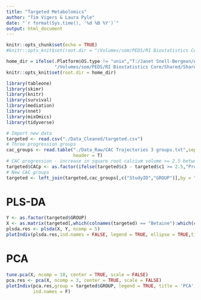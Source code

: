 ```yaml
---
title: "Targeted Metabolomics"
author: "Tim Vigers & Laura Pyle"
date: "`r format(Sys.time(), '%d %B %Y')`"
output: html_document
---
```


```r
knitr::opts_chunk$set(echo = TRUE)
#knitr::opts_knit$set(root.dir = "/Volumes/som/PEDS/RI Biostatistics Core/Shared/Shared Projects/Laura/BDC/Projects/Janet Snell-Bergeon/AHA collaborative grant")

home_dir = ifelse(.Platform$OS.type != "unix","T:/Janet Snell-Bergeon/AHA collaborative grant/Metabolomics",
                  "/Volumes/som/PEDS/RI Biostatistics Core/Shared/Shared Projects/Laura/BDC/Projects/Janet Snell-Bergeon/AHA collaborative grant")
knitr::opts_knit$set(root.dir = home_dir)

library(tableone)
library(skimr)
library(knitr)
library(survival)
library(mediation)
library(nnet)
library(mixOmics)
library(tidyverse)
```

```r
# Import new data
targeted <- read.csv("./Data_Cleaned/targeted.csv")
# Three progression groups
cac_groups <- read.table("./Data_Raw/CAC Trajectories 3 groups.txt",sep = "\t",
                         header = T)
# CAC progression - increase in square root calcium volume >= 2.5 between baseline and visit 3
targeted$CACp <- as.factor(ifelse(targeted$c3 - targeted$c1 >= 2.5,"Progression","No Progression"))
# New CAC groups
targeted <- left_join(targeted,cac_groups[,c("StudyID","GROUP")],by = "StudyID")
```

<!-- # CAC Progression -->

<!-- ```{r CACp unadjusted,echo=FALSE,message=FALSE} -->
<!-- # Logistic regression -->
<!-- logits <- lapply(colnames(targeted)[which(colnames(targeted) == "Betaine"): -->
<!--                                       which(colnames(targeted)=="linoleic.acid")],  -->
<!--                  function(var){ -->
<!--                    #print(var) -->
<!--                    formula <- as.formula(paste0("factor(CACp) ~ ",var)) -->
<!--                    mod <- glm(formula, data = targeted, family = "binomial")  -->
<!--                    cfs <- as.data.frame(summary(mod)$coefficients) -->
<!--                    cfs$metabolite <- rownames(cfs) -->
<!--                    cfs}) -->
<!-- # Combine into one dataframe -->
<!-- metab_logits <- bind_rows(logits) -->
<!-- # Remove intercept estimates -->
<!-- metab_logits <- metab_logits %>%  -->
<!--   filter(!(metabolite %in% c("(Intercept)","age","sex"))) %>%  -->
<!--   select(metabolite,Estimate,`Std. Error`,`Pr(>|z|)`) -->
<!-- # Sort by p value -->
<!-- metab_logits <- metab_logits %>% arrange(`Pr(>|z|)`) -->
<!-- # Adjust p values -->
<!-- metab_logits$`Pr(>|z|)` <- p.adjust(metab_logits$`Pr(>|z|)`, method = "fdr") -->
<!-- # Results -->
<!-- kable(metab_logits, caption = "CAC progession no covariates, FDR-adjusted p values") -->
<!-- ``` -->

<!-- \pagebreak -->

<!-- ```{r CACp adjusted,echo=FALSE,message=FALSE} -->
<!-- # Logistic regression -->
<!-- logits <- lapply(colnames(targeted)[which(colnames(targeted) == "Betaine"): -->
<!--                                       which(colnames(targeted)=="linoleic.acid")],  -->
<!--                  function(var){ -->
<!--                    #print(var) -->
<!--                    formula <- as.formula(paste0("factor(CACp) ~ ",var,"+age+sex")) -->
<!--                    mod <- glm(formula, data = targeted, family = "binomial")  -->
<!--                    cfs <- as.data.frame(summary(mod)$coefficients) -->
<!--                    cfs$metabolite <- rownames(cfs) -->
<!--                    cfs}) -->
<!-- # Combine into one dataframe -->
<!-- metab_logits <- bind_rows(logits) -->
<!-- # Remove intercept estimates -->
<!-- metab_logits <- metab_logits %>%  -->
<!--   filter(!(metabolite %in% c("(Intercept)","age","sex"))) %>%  -->
<!--   select(metabolite,Estimate,`Std. Error`,`Pr(>|z|)`) -->
<!-- # Sort by p value -->
<!-- metab_logits <- metab_logits %>% arrange(`Pr(>|z|)`) -->
<!-- # Adjust p values -->
<!-- metab_logits$`Pr(>|z|)` <- p.adjust(metab_logits$`Pr(>|z|)`, method = "fdr") -->
<!-- # Results -->
<!-- kable(metab_logits,  -->
<!--       caption = "CAC progession adjusted for age and sex, FDR-adjusted p values") -->
<!-- ``` -->

<!-- \pagebreak -->

<!-- # CAC Group -->

<!-- ```{r CAC group unadjusted,echo=FALSE,include=FALSE} -->
<!-- # Multinomial logistic regression on CACGROUP - adjust for known markers -->
<!-- multinom_logits <- lapply(colnames(targeted)[which(colnames(targeted) == "Betaine"): -->
<!--                                       which(colnames(targeted)=="linoleic.acid")],  -->
<!--                  function(var){ -->
<!--                    #print(var) -->
<!--                    formula <- as.formula(paste0("factor(GROUP) ~ ",var)) -->
<!--                    mod <- multinom(formula, data = targeted,trace = F)  -->
<!--                    coeffs <- as.data.frame(summary(mod)$coefficients)[[var]] -->
<!--                    ses <- as.data.frame(summary(mod)$standard.errors)[[var]] -->
<!--                    z <- coeffs/ses -->
<!--                    ps <- (1 - pnorm(abs(z), 0, 1))*2 -->
<!--                    results <- as.data.frame(cbind(c(2,3),coeffs,ses,ps)) -->
<!--                    results$metab <- paste(var) -->
<!--                    colnames(results) <- c("CAC Group","Estimate","SE", -->
<!--                                           "p value","Metabolite") -->
<!--                    results -->
<!--                    }) -->
<!-- # Single DF -->
<!-- multinom_metab_logits <- bind_rows(multinom_logits) -->
<!-- multinom_metab_logits <- multinom_metab_logits %>%  -->
<!--   select(Metabolite,`CAC Group`,Estimate,SE,`p value`) -->
<!-- # Rename metabolites, sort by p value -->
<!-- multinom_metab_logits <- multinom_metab_logits %>% arrange(`p value`) -->
<!-- # Adjust p values -->
<!-- multinom_metab_logits$`p value` <- p.adjust(multinom_metab_logits$`p value`, -->
<!--                                             method = "fdr") -->
<!-- # List significant metabolites -->
<!-- metabs <- multinom_metab_logits$Metabolite[multinom_metab_logits$`p value` < 0.05] -->
<!-- ``` -->

<!-- ```{r echo=FALSE} -->
<!-- # Univariate results -->
<!-- kable(multinom_metab_logits,  -->
<!--       caption = "CAC group no covariates, FDR-adjusted p values") -->
<!-- ``` -->

<!-- \pagebreak -->

<!-- ```{r CAC group adjusted,echo=FALSE,include=FALSE} -->
<!-- # Multinomial logistic regression on CACGROUP - adjust for known markers -->
<!-- multinom_logits <- lapply(colnames(targeted)[which(colnames(targeted) == "Betaine"): -->
<!--                                       which(colnames(targeted)=="linoleic.acid")],  -->
<!--                  function(var){ -->
<!--                    #print(var) -->
<!--                    formula <- as.formula(paste0("factor(GROUP) ~ ",var,"+age+sex")) -->
<!--                    mod <- multinom(formula, data = targeted,trace=F)  -->
<!--                    coeffs <- as.data.frame(summary(mod)$coefficients)[[var]] -->
<!--                    ses <- as.data.frame(summary(mod)$standard.errors)[[var]] -->
<!--                    z <- coeffs/ses -->
<!--                    ps <- (1 - pnorm(abs(z), 0, 1))*2 -->
<!--                    results <- as.data.frame(cbind(c(2,3),coeffs,ses,ps)) -->
<!--                    results$metab <- paste(var) -->
<!--                    colnames(results) <- c("CAC Group","Estimate","SE", -->
<!--                                           "p value","Metabolite") -->
<!--                    results -->
<!--                    }) -->
<!-- # Single DF -->
<!-- multinom_metab_logits <- bind_rows(multinom_logits) -->
<!-- multinom_metab_logits <- multinom_metab_logits %>%  -->
<!--   select(Metabolite,`CAC Group`,Estimate,SE,`p value`) -->
<!-- # Sort by p value -->
<!-- multinom_metab_logits <- multinom_metab_logits %>% arrange(`p value`) -->
<!-- # Adjust p values -->
<!-- multinom_metab_logits$`p value` <- p.adjust(multinom_metab_logits$`p value`, -->
<!--                                             method = "fdr") -->
<!-- ``` -->

<!-- ```{r echo=FALSE} -->
<!-- # Adjusted results -->
<!-- kable(multinom_metab_logits,  -->
<!--       caption = "CAC group adjusted for age and sex, FDR-adjusted p values") -->
<!-- ``` -->

<!-- \pagebreak -->

<!-- # Mediation -->

<!-- ```{r echo=FALSE,results="asis"} -->
<!-- # Age -->
<!-- cat('\n')   -->
<!-- cat("## Age ","\n") # Heading -->
<!-- cat('\n') -->
<!-- # Outcome and age -->
<!-- c <- multinom(factor(GROUP) ~ age, data = targeted,trace = F) -->
<!-- coeffs <- as.data.frame(summary(c)$coefficients)[["age"]] -->
<!-- ses <- as.data.frame(summary(c)$standard.errors)[["age"]] -->
<!-- z <- coeffs/ses -->
<!-- ps <- (1 - pnorm(abs(z), 0, 1))*2 -->
<!-- cres <- as.data.frame(cbind(c(2,3),coeffs,ses,ps)) -->
<!-- cres$ps <- format.pval(cres$ps,eps = 0.0001) -->
<!-- colnames(cres) <- c("CAC Group","Estimate","SE","p value") -->
<!-- kable(cres,caption = "Association between CAC group and age") -->
<!-- # Loop through significant metabolites -->
<!-- for (var in metabs) { -->
<!--   cat('\n')   -->
<!--   cat("### ", var, "\n") # Heading -->
<!--   cat('\n') -->
<!--   a <- lm(as.formula(paste0(var, "~ age")), data = targeted) # Metabolite by age -->
<!--   ares <- as.data.frame(summary(a)$coefficients) -->
<!--   print(kable(ares,caption = paste0("Association between age and ",var))) -->
<!--   b <- multinom(as.formula(paste0("factor(GROUP) ~ age +",var)), # Full model -->
<!--                 data = targeted,trace = F) -->
<!--   coeffs <- as.data.frame(summary(b)$coefficients)[["age"]] -->
<!--   ses <- as.data.frame(summary(b)$standard.errors)[["age"]] -->
<!--   z <- coeffs/ses -->
<!--   ps <- (1 - pnorm(abs(z), 0, 1))*2 -->
<!--   bres <- as.data.frame(cbind(c(2,3),coeffs,ses,ps)) -->
<!--   bres$ps <- format.pval(bres$ps,eps = 0.0001) -->
<!--   colnames(bres) <- c("CAC Group","Estimate","SE","p value") -->
<!--   print(kable(bres,caption = paste0("Association between CAC group and age, adjusted for ",var))) -->
<!-- } -->
<!-- ``` -->

<!-- \pagebreak -->

<!-- ```{r echo=FALSE,results="asis"} -->
<!-- # Sex -->
<!-- cat('\n')   -->
<!-- cat("## Sex ","\n") # Heading -->
<!-- cat('\n') -->
<!-- # Outcome and sex -->
<!-- c <- multinom(factor(GROUP) ~ sex, data = targeted,trace = F) -->
<!-- coeffs <- as.data.frame(summary(c)$coefficients)[["sex"]] -->
<!-- ses <- as.data.frame(summary(c)$standard.errors)[["sex"]] -->
<!-- z <- coeffs/ses -->
<!-- ps <- (1 - pnorm(abs(z), 0, 1))*2 -->
<!-- cres <- as.data.frame(cbind(c(2,3),coeffs,ses,ps)) -->
<!-- cres$ps <- format.pval(cres$ps,eps = 0.0001) -->
<!-- colnames(cres) <- c("CAC Group","Estimate","SE","p value") -->
<!-- kable(cres,caption = "Association between CAC group and sex") -->
<!-- # Loop through significant metabolites -->
<!-- # for (var in metabs) { -->
<!-- #   cat('\n') -->
<!-- #   cat("## ", var, "\n") # Heading -->
<!-- #   cat('\n') -->
<!-- #   a <- lm(as.formula(paste0(var, "~ sex")), data = targeted) # Metabolite by sex -->
<!-- #   ares <- as.data.frame(summary(a)$coefficients) -->
<!-- #   print(kable(ares,caption = paste0("Association between sex and ",var))) -->
<!-- #   b <- multinom(as.formula(paste0("factor(GROUP) ~ sex +",var)), # Full model -->
<!-- #                 data = targeted,trace = F) -->
<!-- #   coeffs <- as.data.frame(summary(b)$coefficients)[["sex"]] -->
<!-- #   ses <- as.data.frame(summary(b)$standard.errors)[["sex"]] -->
<!-- #   z <- coeffs/ses -->
<!-- #   ps <- (1 - pnorm(abs(z), 0, 1))*2 -->
<!-- #   bres <- as.data.frame(cbind(c(2,3),coeffs,ses,ps)) -->
<!-- #   bres$ps <- format.pval(bres$ps,eps = 0.0001) -->
<!-- #   colnames(bres) <- c("CAC Group","Estimate","SE","p value") -->
<!-- #   print(kable(bres,caption = paste0("Association between CAC group and sex, adjusted for ",var))) -->
<!-- # } -->
<!-- ``` -->

# PLS-DA

```r
Y <- as.factor(targeted$GROUP)
X <- as.matrix(targeted[,which(colnames(targeted) == "Betaine"):which(colnames(targeted)=="linoleic.acid")])
plsda.res <- plsda(X, Y, ncomp = 5)
plotIndiv(plsda.res,ind.names = FALSE, legend = TRUE, ellipse = TRUE,title = 'PLS-DA')
```

# PCA

```r
tune.pca(X, ncomp = 10, center = TRUE, scale = FALSE)
pca.res <- pca(X, ncomp = 3, center = TRUE, scale = FALSE)
plotIndiv(pca.res,group = targeted$GROUP, legend = TRUE, title = 'PCA',pch = 20,
          ind.names = F)
```
